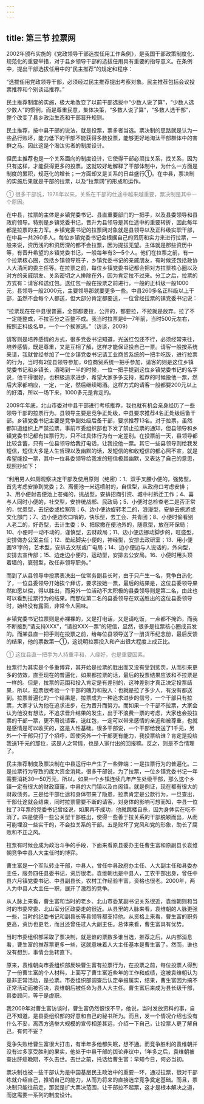 ```yaml
---
---
---
```

title: 第三节 拉票网
---

2002年颁布实施的《党政领导干部选拔任用工作条例》，是我国干部政策制度化、规范化的重要举措，对于县乡领导干部的选拔任用具有重要的指导意义。在条例中，提出干部选拔任用中的“民主推荐”的规定和程序：

“选拔任用党政领导干部，必须经过民主推荐提出考察对象。民主推荐包括会议投票推荐和个别谈话推荐。”

民主推荐制度的实施，极大地改变了以前干部选拔中“少数人说了算”，“少数人选少数人”的惯例，而是尊重民意，集体决策，“多数人说了算”，“多数人选干部”，整个改变了县乡政治生态和干部晋升规则。

民主推荐，按中县干部的说法，就是投票，票多者当选。票决制的思路就是认为一些品行败坏，能力低下的干部不能获得多数投票，能够更好地淘汰干部群体中的害群之马。因此这是个淘汰劣者的制度设计。

但民主推荐也是一个关系面向的制度设计，它使得干部必须拉关系，找关系，因为只有这样，才能获得更多的投票。这就较好地解释了干部体制中，为什么一方面是制度的累积，规范化的增长；一方面却又是关系的日益盛行①。在中县，票决制的实施后果就是干部的拉票，以及“拉票网”的形成和运作。
<font color=gray >

① 很多干部说，1978年以来，关系在干部的仕途中越来越重要，票决制是其中一个原因。
</font>

在中县，拉票的主体是乡镇党委书记、县直重要部门的一把手，以及县委领导和县政府领导。特别是乡镇党委书记，晋升为县领导是其仕途中的重要转折，因此每年都是拉票的主力军。乡镇党委书记的拉票网对象就是县领导以及正科级实职干部，在中县一共260多人。每位乡镇党委书记会根据自己的资历和实力来进行拉票，一般来说，资历浅的和资历深的都不会拉票，因为提拔无望。主体就是那些资历中等，有晋升希望的乡镇党委书记，一般每年有3—5个人。他们在拉票之前，有一个拉票核心圈，包括乡镇领导班子，乡镇党委书记的亲戚朋友，有时候还包括政协人大清闲的委主任等。在拉票之前，每位乡镇党委书记都会把对方拉票核心圈以及对方的亲戚朋友、关系密切之人排除在外，因为肯定拉不过来。分工之后，拉票的方式有：请客和送红包。送红包一般在投票之前进行，一般的正科级一般1000元，县领导一般2000元，主要领导那就要更多一些。中县260多名正科级以上干部，虽然不会每个人都送，但大部分肯定都要送，一位曾经拉票的镇党委书记说：

“拉票现在在中县很普遍，全部都要拉，公开的，都要拉，不拉就是放弃。拉了不一定能整成，不拉百分之百整不成。我当时拉票是6—7年前，当时500元左右，按照正科级名单，一个一个挨家送。”（访谈，2009）

请客则是培养感情的方式，很多党委书记知道，光送红包还不行，必须经常来往，培养感情，既是尊重，又是互相了解，这样才能保证投自己一票。请客一般按系统来请，我就曾经参加了一位乡镇党委书记请工业商贸系统的一把手吃饭，进行拉票的行为，当时有2位县领导参加，6位商贸系统一把手参加，请客的则是这位乡镇党委书记和乡镇长，酒喝到一半的时候，一位一把手提到这位乡镇党委书记的名字说，他干得很好，也积极追求进步，希望大家多多支持，推荐的时候投他一票，然后大家都响应，一定，一定，然后继续喝酒。这样方式的请客一般都要200元以上的好酒，所以一场下来，1000多元是肯定的。

2009年年底，北山市委对中县干部进行考核推荐，我也就有机会亲身经历了一些领导干部的拉票行为。县领导主要是竞争正处级，中县要求推荐4名正处级后备干部。乡镇党委书记主要是竞争副处级后备干部，要求推荐13名。对于拉票，虽然都知道组织上严禁拉票，事前市委组织部也下发了禁止拉票的通知，但县领导和乡镇党委书记都有拉票行为，只不过具体行为有一定差别。在投票前一天，县领导都比较含蓄，只有一位县领导给我打电话，让我投他一票。其它一些县领导则给我发短信，短信大多是人生哲理以及幽默的话，发短信的和收短信的都心照不宣，就是希望能投一票，其中一位县委领导给我发的短信极其幽默，又表达了自己的意思，现照抄如下：

“利用男人如厕观察决定干部及使用原则（绝密）：1、双手叉腰小便的，强势型，首先考虑安排到党委；2、离便池一米远喷射的，自信型，从政府口考虑安排；3、用小便射击便池上苍蝇的，挑战型，安排招商引资、城中村拆迁工作；4、喜与人同时小便的，社交型，安排统战部、民政局；5、小便时总检查老二是否正常的，忧患型，去纪委或检察院；6、边小便边旋转老二的，浪漫型，安排去旅游或文化部门；7、边小便边吹口哨的，快乐型，去工会、共青团；8、小便时偷看别人老二的，好奇型，去计生委；9、把尿撒在便池外的，随意型，放在环保局；10、小便时一动不动的，谨慎型，去财政局；11、边小便边挪动脚步的，旺盛型，安排做办公室主任；12、垫起脚尖小便的，神经型，安排去政研室；13、用小便画‘8’字的，艺术型，安排去文联或广电局；14、边小便边与人说话的，外向型，安排去宣传部；15、边走边小便的，运动型，安排去公安局。16、小便时用头顶着墙的，衰弱型，改任非领导职务。”

而到了从县领导中投票表决出一位常务副县长时，由于只产生一名，竞争白热化了，一位县委领导开始挨个拜访，要求投她一票，最后的结果是，这位县委领导果然如愿以偿，得以胜出，而另外一位活动不太积极的县委领导则是第二名，由此也可以看到拉票行为的结果。而那位第二名的县委领导在欢送胜出的这位县委领导时，始终没有露面，非常令人回味。

乡镇党委书记拉票则是赤裸裸的，又是打电话，又是请吃饭，一点都不掩饰，而我不断接到“请支持XXX”，“请投XXX一票”的短信，显然，很多是拉票核心圈成员发的。而某县直一把手则在投票之前，给每位县领导送了一册货币纪念册，最后反馈的结果，他的票数第一①，这说明拉票投入和产出很大程度上成正比。
<font color=gray >

① 这位县直一把手为人持重平和，人缘好，也是重要因素。
</font>

拉票行为其实是个多重博弈，其开始是拉票的胜出而又没有受到惩罚，从而引来更多的仿效，直至现在的普遍化，如果都拉票的话，最后的投票结果应该和不拉票是一样的。但是，拉票的范围和投入肯定是有差别的，这种差别才真正决定投票结果，所以，拉票很考验一个干部的魄力和投入：也就是拉了多少人，有没有都送到。拉票普遍化的一个结果是，拉票成为一种追求进步的信号，一个干部只有拉票，大家才认为他在追求进步，在为晋升而努力。而如果一个干部不拉票，大家会认为他没有想法，不追求晋升结果的发生，出于不浪费一票的考虑，大家也会投拉票的干部一票，更不用说请客，送红包，一定可以带来感情的亲近和被尊重，也就是感情是可以收买的，这是人性基础。很多干部说，一个干部给我送了1千元，另外一个干部只打了个招呼，即使另外一个干部更有能力，我投票给谁？肯定是投给我送1千元的那位，这是人之常情，也是人家付出的回报嘛。反之，则是不合情理了。

民主推荐制度及票决制在中县运行中产生了一些弊端：一是拉票行为的普遍化。二是拉票行为导致的庞大资金消耗，很多干部说，为了拉票，一位乡镇党委书记一年需要消耗30—50万元，所以，如果一个乡镇连续几年产生处级干部，那么这个乡镇一定有很大的财政窟窿，中县的大门镇以及白阁镇，就是例证，现在都有很大的财政债务。三是给干部仕途和身体带来了隐患，拉票肯定是公款行为，一旦查出，干部仕途就会结束，同时拉票需要不断的请客，对身体的影响可想而知，中县一位拉了3年票的党委书记曾经说，如果再不成功，他就跳楼自杀，因为身体实在吃不消了。四是使得一些公关型干部胜出，使得一些善于拉关系的干部脱颖而出，从而可能埋没一些实干的，不会拉关系的干部。五是败坏了党风和党的形象，助长了腐败和不正之风。

拉票有时候会成为政治斗争的手段，下面来看原县委办主任曹生富和原副县长袁维朝竞争中县人大主任时的博弈。

曹生富是一个军队转业干部，中县人，曾任中县政府办主任、人大副主任和县委办主任，服务四任县委书记，资历很老。袁维朝也是中县人，工农干部出身，曾任中县六月镇党委书记、中县副县长，农村工作经验丰富，资格也很老。2000年，两人为中县人大主任一职，展开了激烈的竞争。

从人脉上来看，曹生富和当时的老乡、北山市委某副书记关系很近，袁维朝则和当时的市委常委、北山军分区政委走的很近。从县里的人脉来看，袁维朝的人脉更强一些，当时的纪委书记和副县长等县领导都支持他。从资格上来看，曹生富的职务更高，资历也更老，而且还曾任过人大副主任。总体来看，曹生富具有优势。

当时市委组织部采取了票决制，就是谁的票数多谁当选，推荐之后，从内部消息看，曹生富的推荐票更多一些，这就意味着人大主任基本是曹生富了。然而，谁也没有想到，事情会急转直下。

原来，袁维朝向市委组织部反映曹生富有拉票行为，在投票之前，每位投票人得到了一份曹生富的个人材料，上面写了曹生富近些年的工作和成绩，这被袁维朝认为是非正常活动，是拉票。市委组织部调查后认定举报属实，结果，曹生富因为搞不正常活动而被否决，袁维朝后被任命为县人大主任。曹生富后来成为县长级干部，县委顾问，等于是虚职。

我2009年对曹生富访谈时，曹生富仍然恨恨不平，他说，当时发放资料的事，自己不知道，是县委组织部的好意和自己的秘书所为。而且，发一个情况介绍也没有什么不妥，离西方选举大规模的宣传相差甚远，介绍一下自己，让投票人更了解自己，有何不妥？

竞争失败给曹生富很大打击，有半年多他都失眠，想不通。而竞争胜利的袁维朝并没有过多享受胜利的果实，他处于中县干部的舆论非议中，1年多之后，袁维朝被查出肝癌晚期，不久去世。去世之前，托话给曹生富：早知今日，何必当初。

票决制也被一些干部认为是中国基层民主政治中的重要一环，通过拉票，很对干部练就介绍自己，推销自己的能力，从而为将来的直接选举竞争奠定基础。而且，票决制只能往前走，那就是扩大票决范围，让干部拉不起票，这才是根本解决之道，而这需要一系列的制度设计。
